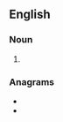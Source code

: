{{also|tera-meters}}

==English==

===Noun===
{{head|en|noun plural form}}

# {{plural of|terameter|lang=en}}

===Anagrams===
* {{l|en|ratemeters}}
* {{l|en|terametres}}